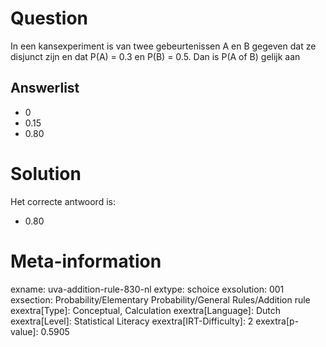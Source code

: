 Question
========

In een kansexperiment is van twee gebeurtenissen A en B gegeven dat ze
disjunct zijn en dat P(A) = 0.3 en P(B) = 0.5. Dan is P(A of B) gelijk
aan


Answerlist
----------

* 0
* 0.15
* 0.80

Solution
========

Het correcte antwoord is: 

* 0.80

Meta-information
================
exname: uva-addition-rule-830-nl
extype: schoice
exsolution: 001
exsection: Probability/Elementary Probability/General Rules/Addition rule
exextra[Type]: Conceptual, Calculation
exextra[Language]: Dutch
exextra[Level]: Statistical Literacy
exextra[IRT-Difficulty]: 2
exextra[p-value]: 0.5905
